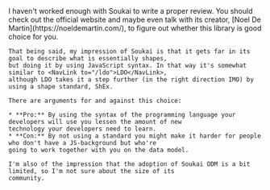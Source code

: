 
<AuthorNote id="review" title="Should you choose Soukai?">
    I haven't worked enough with Soukai to write a proper review. You should check out the official website and maybe
    even talk with its creator, [Noel De Martin](https://noeldemartin.com/), to figure out whether this library is good
    choice for you.

    That being said, my impression of Soukai is that it gets far in its goal to describe what is essentially shapes,
    but doing it by using JavaScript syntax. In that way it's somewhat similar to <NavLink to="/ldo">LDO</NavLink>,
    although LDO takes it a step further (in the right direction IMO) by using a shape standard, ShEx.

    There are arguments for and against this choice:

    * **Pro:** By using the syntax of the programming language your developers will use you lessen the amount of new
    technology your developers need to learn.
    * **Con:** By not using a standard you might make it harder for people who don't have a JS-background but who're
    going to work together with you on the data model.

    I'm also of the impression that the adoption of Soukai ODM is a bit limited, so I'm not sure about the size of its
    community.
</AuthorNote>